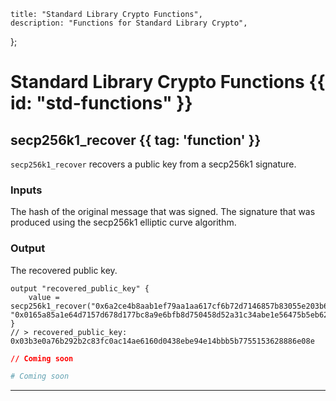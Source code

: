     title: "Standard Library Crypto Functions",
    description: "Functions for Standard Library Crypto",
};

# Standard Library Crypto Functions {{ id: "std-functions" }}


## secp256k1_recover {{ tag: 'function' }}

<Row>
  <Col>

`secp256k1_recover` recovers a public key from a secp256k1 signature.

### Inputs

<Properties>


  <Property name="message">
    The hash of the original message that was signed.
  </Property>


  <Property name="signature">
    The signature that was produced using the secp256k1 elliptic curve algorithm.
  </Property>


</Properties>

### Output

<Properties>
  <Property name="value">
    The recovered public key.
  </Property>
</Properties>


<CodeGroup title="Example using secp256k1_recover">


```hcl {{ title: 'main.tx' }}
output "recovered_public_key" {
    value = secp256k1_recover("0x6a2ce4b8aab1ef79aa1aa617cf6b72d7146857b83055e203b67c5177faef212c", "0x0165a85a1e64d7157d678d177bc8a9e6bfb8d750458d52a31c34abe1e56475b5eb62f183a5e6ddbced38fca93a8ff1c73b4ce66231e39392572af916b5303fbe12")
}
// > recovered_public_key: 0x03b3e0a76b292b2c83fc0ac14ae6160d0438ebe94e14bbb5b7755153628886e08e

```


```json {{ title: 'main.json' }}
// Coming soon
```

```yaml {{ title: 'main.yaml' }}
# Coming soon
```

</CodeGroup>
</Col>
</Row>

---

